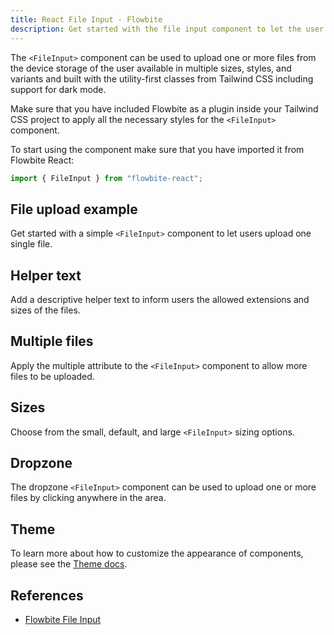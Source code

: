 ---
title: React File Input - Flowbite
description: Get started with the file input component to let the user to upload one or more files from their device storage based on multiple styles and sizes
---

The `<FileInput>` component can be used to upload one or more files from the device storage of the user available in multiple sizes, styles, and variants and built with the utility-first classes from Tailwind CSS including support for dark mode.

Make sure that you have included Flowbite as a plugin inside your Tailwind CSS project to apply all the necessary styles for the `<FileInput>` component.

To start using the component make sure that you have imported it from Flowbite React:

```jsx
import { FileInput } from "flowbite-react";
```

## File upload example

Get started with a simple `<FileInput>` component to let users upload one single file.

<Example name="fileInput.root" />

## Helper text

Add a descriptive helper text to inform users the allowed extensions and sizes of the files.

<Example name="fileInput.helper" />

## Multiple files

Apply the multiple attribute to the `<FileInput>` component to allow more files to be uploaded.

<Example name="fileInput.multiple" />

## Sizes

Choose from the small, default, and large `<FileInput>` sizing options.

<Example name="fileInput.sizes" />

## Dropzone

The dropzone `<FileInput>` component can be used to upload one or more files by clicking anywhere in the area.

<Example name="fileInput.dropzone" />

## Theme

To learn more about how to customize the appearance of components, please see the [Theme docs](/docs/customize/theme).

<Theme name="fileInput" />

## References

- [Flowbite File Input](https://flowbite.com/docs/forms/file-input/)
